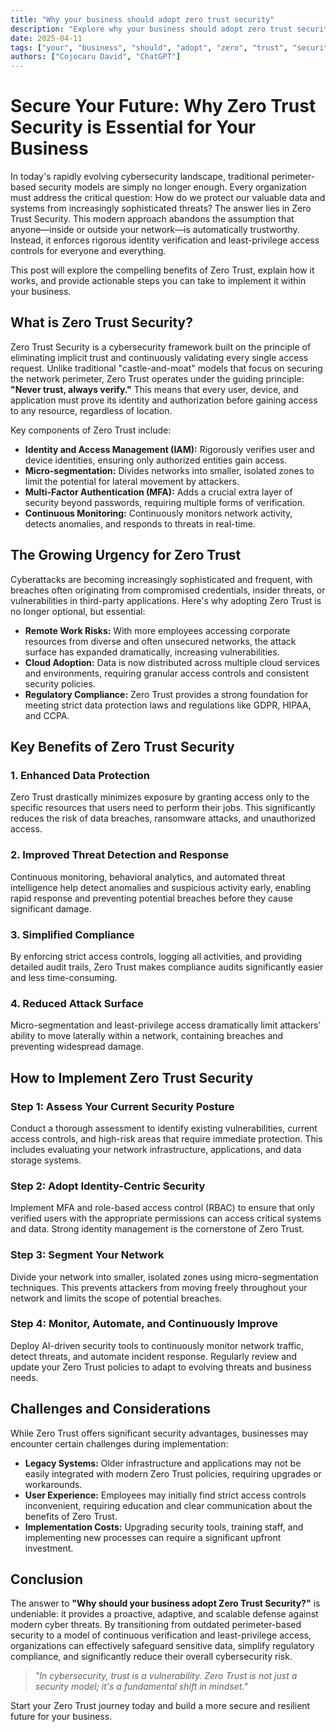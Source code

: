 ```yaml
---
title: "Why your business should adopt zero trust security"
description: "Explore why your business should adopt zero trust security in this detailed guide, offering insights, strategies, and practical tips to enhance your understanding and application of the topic."
date: 2025-04-11
tags: ["your", "business", "should", "adopt", "zero", "trust", "security"]
authors: ["Cojocaru David", "ChatGPT"]
---
```


# Secure Your Future: Why Zero Trust Security is Essential for Your Business

In today's rapidly evolving cybersecurity landscape, traditional perimeter-based security models are simply no longer enough. Every organization must address the critical question: How do we protect our valuable data and systems from increasingly sophisticated threats? The answer lies in Zero Trust Security. This modern approach abandons the assumption that anyone—inside or outside your network—is automatically trustworthy. Instead, it enforces rigorous identity verification and least-privilege access controls for everyone and everything.

This post will explore the compelling benefits of Zero Trust, explain how it works, and provide actionable steps you can take to implement it within your business.

## What is Zero Trust Security?

Zero Trust Security is a cybersecurity framework built on the principle of eliminating implicit trust and continuously validating every single access request. Unlike traditional "castle-and-moat" models that focus on securing the network perimeter, Zero Trust operates under the guiding principle: **"Never trust, always verify."** This means that every user, device, and application must prove its identity and authorization before gaining access to any resource, regardless of location.

Key components of Zero Trust include:

- **Identity and Access Management (IAM):** Rigorously verifies user and device identities, ensuring only authorized entities gain access.
- **Micro-segmentation:** Divides networks into smaller, isolated zones to limit the potential for lateral movement by attackers.
- **Multi-Factor Authentication (MFA):** Adds a crucial extra layer of security beyond passwords, requiring multiple forms of verification.
- **Continuous Monitoring:** Continuously monitors network activity, detects anomalies, and responds to threats in real-time.

## The Growing Urgency for Zero Trust

Cyberattacks are becoming increasingly sophisticated and frequent, with breaches often originating from compromised credentials, insider threats, or vulnerabilities in third-party applications. Here's why adopting Zero Trust is no longer optional, but essential:

- **Remote Work Risks:** With more employees accessing corporate resources from diverse and often unsecured networks, the attack surface has expanded dramatically, increasing vulnerabilities.
- **Cloud Adoption:** Data is now distributed across multiple cloud services and environments, requiring granular access controls and consistent security policies.
- **Regulatory Compliance:** Zero Trust provides a strong foundation for meeting strict data protection laws and regulations like GDPR, HIPAA, and CCPA.

## Key Benefits of Zero Trust Security

### 1. Enhanced Data Protection

Zero Trust drastically minimizes exposure by granting access only to the specific resources that users need to perform their jobs. This significantly reduces the risk of data breaches, ransomware attacks, and unauthorized access.

### 2. Improved Threat Detection and Response

Continuous monitoring, behavioral analytics, and automated threat intelligence help detect anomalies and suspicious activity early, enabling rapid response and preventing potential breaches before they cause significant damage.

### 3. Simplified Compliance

By enforcing strict access controls, logging all activities, and providing detailed audit trails, Zero Trust makes compliance audits significantly easier and less time-consuming.

### 4. Reduced Attack Surface

Micro-segmentation and least-privilege access dramatically limit attackers’ ability to move laterally within a network, containing breaches and preventing widespread damage.

## How to Implement Zero Trust Security

### Step 1: Assess Your Current Security Posture

Conduct a thorough assessment to identify existing vulnerabilities, current access controls, and high-risk areas that require immediate protection. This includes evaluating your network infrastructure, applications, and data storage systems.

### Step 2: Adopt Identity-Centric Security

Implement MFA and role-based access control (RBAC) to ensure that only verified users with the appropriate permissions can access critical systems and data. Strong identity management is the cornerstone of Zero Trust.

### Step 3: Segment Your Network

Divide your network into smaller, isolated zones using micro-segmentation techniques. This prevents attackers from moving freely throughout your network and limits the scope of potential breaches.

### Step 4: Monitor, Automate, and Continuously Improve

Deploy AI-driven security tools to continuously monitor network traffic, detect threats, and automate incident response. Regularly review and update your Zero Trust policies to adapt to evolving threats and business needs.

## Challenges and Considerations

While Zero Trust offers significant security advantages, businesses may encounter certain challenges during implementation:

- **Legacy Systems:** Older infrastructure and applications may not be easily integrated with modern Zero Trust policies, requiring upgrades or workarounds.
- **User Experience:** Employees may initially find strict access controls inconvenient, requiring education and clear communication about the benefits of Zero Trust.
- **Implementation Costs:** Upgrading security tools, training staff, and implementing new processes can require a significant upfront investment.

## Conclusion

The answer to **"Why should your business adopt Zero Trust Security?"** is undeniable: it provides a proactive, adaptive, and scalable defense against modern cyber threats. By transitioning from outdated perimeter-based security to a model of continuous verification and least-privilege access, organizations can effectively safeguard sensitive data, simplify regulatory compliance, and significantly reduce their overall cybersecurity risk.

> _"In cybersecurity, trust is a vulnerability. Zero Trust is not just a security model; it's a fundamental shift in mindset."_

Start your Zero Trust journey today and build a more secure and resilient future for your business.
